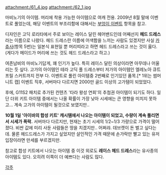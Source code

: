 attachment:/61_4.jpg
attachment:/62_1.jpg

마비노기의 아이템. 머리에 착용 가능한 아이템으로 여캐 전용.
2009년 8월 말에 이벤트로 풀었는데, 해당 이벤트의 부조리함에 대해서는 [[부엉이 이벤트]] 항목을 참고.

디자인은 고딕 로리타에서 주로 보이는 레이스 달린 헤어밴드인데 어째선지 '''헤드 드레스'''라는 이름으로 나왔다.
헤드 드레스란 이름에 어색함을 느끼는 사람도 있겠지만 사실 [[카츄사]](항목 5번)는 일본식 표현일 뿐 머리띠라고 하면 헤드 드레스라고 쓰는 것이 옳다.(게다가 메이드가 머리에 쓰는 것도 헤드 드레스라고 하고.)

여존남비의 마비노기답게, 꽤 인기가 높다. 특히 레이스 달린 의상이라면 아무데나 어울리는 듯 싶다. 고가의 아이템인 테라 고딕 풀 드레스부터 저가의 아이템인 엘레노아 큐트 프릴 스커트까지 전부 다. 이벤트로 풀린 아이템중 2번째로 인기있던 품목.[* 1위는 썸머 니트 캡] 이벤트 직후, 서버마다 다르지면 2000만 골드 이상의 고가템이 되었었다. 

후에, G11S2 패치로 추가된 컨텐츠 '타라 왕성 연회'의 추첨권 아이템이 되기도 하다. 일단 더위 키트 아이템 중에서는 나올 확률이 가장 낮아 시세에는 큰 영향을 미치지 못하고... 계속 고가의 아이템이 될것으로 보였지만..

'''10월 1일 '아이바의 합성 키트' 캐시템에서 나오는 아이템이 되었고, 수량이 계속 풀리면서 시세가 폭락.''' 서버마다 다르지만, 현재는 초기 시세의 1/2~1/3 가량으로 가격이 떨어졌다. 비싼 값에 미리 사둔 사람들은 땅을 치겠지만.. 어쩌랴. 데브캣이 돈 벌고 싶다는데. 물론 헤드드레스가 가지고 싶었지만 살인적인 가격 때문에 손가락만 빨고 있는 유저 입장이라면 만세를 부르겠지만.

참고로 합성 키트에서 나오는 아이템 중 이것 외로도 '''레이스 헤드 드레스'''라는 유사종의 아이템도 있다. 오히려 이쪽이 더 예쁘다는 사람도 많다.

[[각주]]
